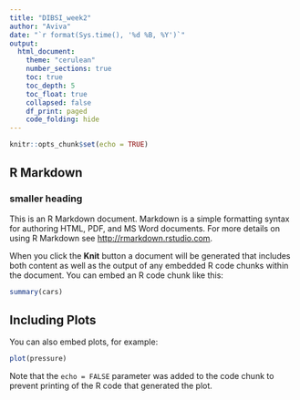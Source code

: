 ```yaml
---
title: "DIBSI_week2"
author: "Aviva"
date: "`r format(Sys.time(), '%d %B, %Y')`"
output:
  html_document:
    theme: "cerulean"
    number_sections: true
    toc: true
    toc_depth: 5
    toc_float: true
    collapsed: false
    df_print: paged
    code_folding: hide
---
```


```r
knitr::opts_chunk$set(echo = TRUE)
```

## R Markdown
### smaller heading

This is an R Markdown document. Markdown is a simple formatting syntax for authoring HTML, PDF, and MS Word documents. For more details on using R Markdown see <http://rmarkdown.rstudio.com>.

When you click the **Knit** button a document will be generated that includes both content as well as the output of any embedded R code chunks within the document. You can embed an R code chunk like this:

```r
summary(cars)
```

## Including Plots

You can also embed plots, for example:

```r
plot(pressure)
```

Note that the `echo = FALSE` parameter was added to the code chunk to prevent printing of the R code that generated the plot.
